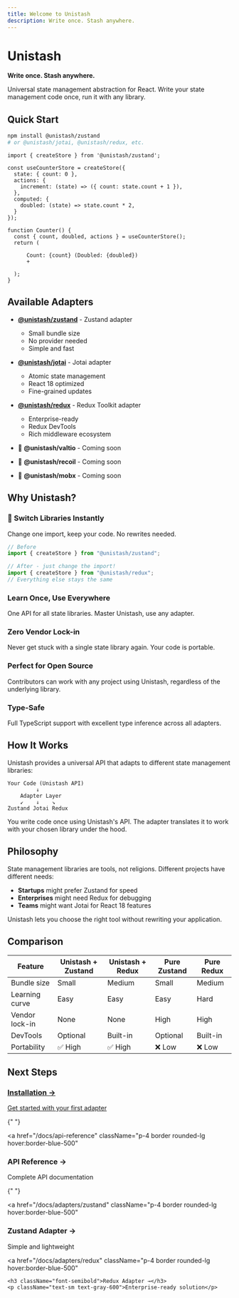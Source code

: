 ```yaml
---
title: Welcome to Unistash
description: Write once. Stash anywhere.
---
```


# Unistash

**Write once. Stash anywhere.**

Universal state management abstraction for React. Write your state management code once, run it with any library.

## Quick Start

```bash
npm install @unistash/zustand
# or @unistash/jotai, @unistash/redux, etc.
```

```tsx
import { createStore } from '@unistash/zustand';

const useCounterStore = createStore({
  state: { count: 0 },
  actions: {
    increment: (state) => ({ count: state.count + 1 }),
  },
  computed: {
    doubled: (state) => state.count * 2,
  }
});

function Counter() {
  const { count, doubled, actions } = useCounterStore();
  return (

      Count: {count} (Doubled: {doubled})
      +

  );
}
```

## Available Adapters

- **[@unistash/zustand](/docs/adapters/zustand)** - Zustand adapter

  - Small bundle size
  - No provider needed
  - Simple and fast

- **[@unistash/jotai](/docs/adapters/jotai)** - Jotai adapter

  - Atomic state management
  - React 18 optimized
  - Fine-grained updates

- **[@unistash/redux](/docs/adapters/redux)** - Redux Toolkit adapter

  - Enterprise-ready
  - Redux DevTools
  - Rich middleware ecosystem

- 🚧 **@unistash/valtio** - Coming soon
- 🚧 **@unistash/recoil** - Coming soon
- 🚧 **@unistash/mobx** - Coming soon

## Why Unistash?

### 🔄 Switch Libraries Instantly

Change one import, keep your code. No rewrites needed.

```typescript
// Before
import { createStore } from "@unistash/zustand";

// After - just change the import!
import { createStore } from "@unistash/redux";
// Everything else stays the same
```

### Learn Once, Use Everywhere

One API for all state libraries. Master Unistash, use any adapter.

### Zero Vendor Lock-in

Never get stuck with a single state library again. Your code is portable.

### Perfect for Open Source

Contributors can work with any project using Unistash, regardless of the underlying library.

### Type-Safe

Full TypeScript support with excellent type inference across all adapters.

## How It Works

Unistash provides a universal API that adapts to different state management libraries:

```
Your Code (Unistash API)
         ↓
    Adapter Layer
    ↙    ↓    ↘
Zustand Jotai Redux
```

You write code once using Unistash's API. The adapter translates it to work with your chosen library under the hood.

## Philosophy

State management libraries are tools, not religions. Different projects have different needs:

- **Startups** might prefer Zustand for speed
- **Enterprises** might need Redux for debugging
- **Teams** might want Jotai for React 18 features

Unistash lets you choose the right tool without rewriting your application.

## Comparison

| Feature        | Unistash + Zustand | Unistash + Redux | Pure Zustand | Pure Redux |
| -------------- | ------------------ | ---------------- | ------------ | ---------- |
| Bundle size    | Small              | Medium           | Small        | Medium     |
| Learning curve | Easy               | Easy             | Easy         | Hard       |
| Vendor lock-in | None               | None             | High         | High       |
| DevTools       | Optional           | Built-in         | Optional     | Built-in   |
| Portability    | ✅ High            | ✅ High          | ❌ Low       | ❌ Low     |

## Next Steps

<div className="grid grid-cols-1 md:grid-cols-2 gap-4 mt-6">
  <a
    href="/docs/installation"
    className="p-4 border rounded-lg hover:border-blue-500"
  >
    <h3 className="font-semibold">Installation →</h3>
    <p className="text-sm text-gray-600">Get started with your first adapter</p>
  </a>

{" "}

<a
  href="/docs/api-reference"
  className="p-4 border rounded-lg hover:border-blue-500"
>
  <h3 className="font-semibold">API Reference →</h3>
  <p className="text-sm text-gray-600">Complete API documentation</p>
</a>

{" "}

<a
  href="/docs/adapters/zustand"
  className="p-4 border rounded-lg hover:border-blue-500"
>
  <h3 className="font-semibold">Zustand Adapter →</h3>
  <p className="text-sm text-gray-600">Simple and lightweight</p>
</a>

  <a
    href="/docs/adapters/redux"
    className="p-4 border rounded-lg hover:border-blue-500"
  >
    <h3 className="font-semibold">Redux Adapter →</h3>
    <p className="text-sm text-gray-600">Enterprise-ready solution</p>
  </a>
</div>
